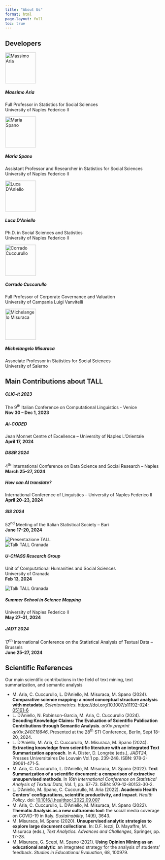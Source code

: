 ```yaml
---
title: "About Us"
format: html
page-layout: full
toc: true
---
```


## Developers

```{=html}
<link rel="stylesheet" href="https://cdn.jsdelivr.net/npm/bootstrap-icons@1.10.5/font/bootstrap-icons.css">

<div class="container my-5">
  <div class="row row-cols-1 row-cols-md-2 g-4">

    <!-- Massimo Aria -->
    <div class="col">
      <div class="d-flex align-items-start shadow-sm p-3 rounded bg-white h-100 aos-item" data-aos="fade-up">
        <img src="images/team/massimo-aria.jpg" alt="Massimo Aria" class="rounded-circle me-3" style="width: 100px; height: 100px; object-fit: cover;">
        <div>
          <h5 class="fw-bold mb-1">Massimo Aria</h5>
          <p class="mb-1 small text-muted">Full Professor in Statistics for Social Sciences<br>University of Naples Federico II</p>
          <div class="mt-2 d-flex gap-3">
            <a href="mailto:massimo.aria@unina.it" title="Email" class="text-success"><i class="bi bi-envelope-fill"></i></a>
            <a href="https://massimoaria.com" title="Website" class="text-success"><i class="bi bi-globe2"></i></a>
            <a href="#" title="Google Scholar" class="text-success"><i class="bi bi-mortarboard-fill"></i></a>
            <a href="#" title="LinkedIn" class="text-success"><i class="bi bi-linkedin"></i></a>
            <a href="https://github.com/massimoaria" title="GitHub" class="text-success"><i class="bi bi-github"></i></a>
          </div>
        </div>
      </div>
    </div>

    <!-- Maria Spano -->
    <div class="col">
      <div class="d-flex align-items-start shadow-sm p-3 rounded bg-white h-100 aos-item" data-aos="fade-up" data-aos-delay="400">
        <img src="images/team/maria-spano.jpeg" alt="Maria Spano" class="rounded-circle me-3" style="width: 100px; height: 100px; object-fit: cover;">
        <div>
          <h5 class="fw-bold mb-1">Maria Spano</h5>
          <p class="mb-1 small text-muted">Assistant Professor and Researcher in Statistics for Social Sciences<br>University of Naples Federico II</p>
          <div class="mt-2 d-flex gap-3">
            <a href="mailto:maria.spano@unina.it" title="Email" class="text-success"><i class="bi bi-envelope-fill"></i></a>
            <a href="#" title="Google Scholar" class="text-success"><i class="bi bi-mortarboard-fill"></i></a>
            <a href="#" title="LinkedIn" class="text-success"><i class="bi bi-linkedin"></i></a>
          </div>
        </div>
      </div>
    </div>

    <!-- Luca D'Aniello -->
    <div class="col">
      <div class="d-flex align-items-start shadow-sm p-3 rounded bg-white h-100 aos-item" data-aos="fade-up" data-aos-delay="200">
        <img src="images/team/luca-daniello.jpg" alt="Luca D'Aniello" class="rounded-circle me-3" style="width: 100px; height: 100px; object-fit: cover;">
        <div>
          <h5 class="fw-bold mb-1">Luca D'Aniello</h5>
          <p class="mb-1 small text-muted">Ph.D. in Social Sciences and Statistics<br>University of Naples Federico II</p>
          <div class="mt-2 d-flex gap-3">
            <a href="mailto:luca.daniello@unina.it" title="Email" class="text-success"><i class="bi bi-envelope-fill"></i></a>
            <a href="#" title="Google Scholar" class="text-success"><i class="bi bi-mortarboard-fill"></i></a>
            <a href="#" title="LinkedIn" class="text-success"><i class="bi bi-linkedin"></i></a>
          </div>
        </div>
      </div>
    </div>


    <!-- Corrado Cuccurullo -->
    <div class="col">
      <div class="d-flex align-items-start shadow-sm p-3 rounded bg-white h-100 aos-item" data-aos="fade-up" data-aos-delay="100">
        <img src="images/team/corrado-cuccurullo.jpg" alt="Corrado Cuccurullo" class="rounded-circle me-3" style="width: 100px; height: 100px; object-fit: cover;">
        <div>
          <h5 class="fw-bold mb-1">Corrado Cuccurullo</h5>
          <p class="mb-1 small text-muted">Full Professor of Corporate Governance and Valuation<br>University of Campania Luigi Vanvitelli</p>
          <div class="mt-2 d-flex gap-3">
            <a href="mailto:corrado.cuccurullo@unicampania.it" title="Email" class="text-success"><i class="bi bi-envelope-fill"></i></a>
            <a href="#" title="Website" class="text-success"><i class="bi bi-globe2"></i></a>
            <a href="#" title="Google Scholar" class="text-success"><i class="bi bi-mortarboard-fill"></i></a>
            <a href="#" title="LinkedIn" class="text-success"><i class="bi bi-linkedin"></i></a>
          </div>
        </div>
      </div>
    </div>

    <!-- Michelangelo Misuraca -->
    <div class="col">
      <div class="d-flex align-items-start shadow-sm p-3 rounded bg-white h-100 aos-item" data-aos="fade-up" data-aos-delay="300">
        <img src="images/team/michelangelo.jpg" alt="Michelangelo Misuraca" class="rounded-circle me-3" style="width: 100px; height: 100px; object-fit: cover;">
        <div>
          <h5 class="fw-bold mb-1">Michelangelo Misuraca</h5>
          <p class="mb-1 small text-muted">Associate Professor in Statistics for Social Sciences<br>University of Salerno</p>
          <div class="mt-2 d-flex gap-3">
            <a href="mailto:mmisuraca@unisa.it" title="Email" class="text-success"><i class="bi bi-envelope-fill"></i></a>
            <a href="#" title="Google Scholar" class="text-success"><i class="bi bi-mortarboard-fill"></i></a>
            <a href="#" title="LinkedIn" class="text-success"><i class="bi bi-linkedin"></i></a>
          </div>
        </div>
      </div>
    </div>

    

  </div>
```

## Main Contributions about TALL

```{=html}
<div class="container my-5">

  <div class="row g-4">

    <!-- Primo gruppo di eventi -->
    <div class="col-md-6 aos-item" data-aos="fade-up">
      <div class="p-4 shadow-sm bg-white rounded h-100">
        <h5 class="fw-bold">CLiC-it 2023</h5>
        <p class="small text-muted">The 9<sup>th</sup> Italian Conference on Computational Linguistics - Venice<br><strong>Nov 30 – Dec 1, 2023</strong></p>

        <h5 class="fw-bold mt-4">Ai-CODED</h5>
        <p class="small text-muted">Jean Monnet Centre of Excellence – University of Naples L’Orientale<br><strong>April 17, 2024</strong></p>

        <h5 class="fw-bold mt-4">DSSR 2024</h5>
        <p class="small text-muted">4<sup>th</sup> International Conference on Data Science and Social Research – Naples<br><strong>March 25–27, 2024</strong></p>

        <h5 class="fw-bold mt-4">How can AI translate?</h5>
        <p class="small text-muted">International Conference of Linguistics – University of Naples Federico II<br><strong>April 20–23, 2024</strong></p>

        <h5 class="fw-bold mt-4">SIS 2024</h5>
        <p class="small text-muted">52<sup>nd</sup> Meeting of the Italian Statistical Society – Bari<br><strong>June 17–20, 2024</strong></p>
      </div>
    </div>

    <!-- Immagine verticale -->
    <div class="col-md-6 aos-item" data-aos="fade-up" data-aos-delay="100">
      <img src="images/contributions/Bruxelles.jpg" class="img-fluid rounded shadow-sm" alt="Presentazione TALL">
    </div>

    <!-- Secondo gruppo eventi -->
    <div class="col-md-6 aos-item" data-aos="fade-up" data-aos-delay="200">
      <img src="images/contributions/granada.jpg" class="img-fluid rounded shadow-sm" alt="Talk TALL Granada">
    </div>
    <div class="col-md-6 aos-item" data-aos="fade-up" data-aos-delay="300">
      <div class="p-4 shadow-sm bg-white rounded h-100">
        <h5 class="fw-bold">U-CHASS Research Group</h5>
        <p class="small text-muted">Unit of Computational Humanities and Social Sciences<br>University of Granada<br><strong>Feb 13, 2024</strong></p>

         <div class="col-md-6 aos-item" data-aos="fade-up" data-aos-delay="200">
      <img src="images/contributions/sssm24.jpg" class="img-fluid rounded shadow-sm" alt="Talk TALL Granada">
    </div>
    <div class="col-md-6 aos-item" data-aos="fade-up" data-aos-delay="300">
      <div class="p-4 shadow-sm bg-white rounded h-100">

        <h5 class="fw-bold mt-4">Summer School in Science Mapping</h5>
        <p class="small text-muted">University of Naples Federico II<br><strong>May 27–31, 2024</strong></p>

        <h5 class="fw-bold mt-4">JADT 2024</h5>
        <p class="small text-muted">17<sup>th</sup> International Conference on the Statistical Analysis of Textual Data – Brussels<br><strong>June 25–27, 2024</strong></p>
      </div>
    </div>

  </div>
</div>

```

## Scientific References

```{=html}
<div class="container my-5">
  <p class="text-left text-muted mb-5">Our main scientific contributions in the field of text mining, text summarization, and semantic analysis</p>

  <ul class="list-group list-group-flush">
    <li class="list-group-item">
      M. Aria, C. Cuccurullo, L. D’Aniello, M. Misuraca, M. Spano (2024). <strong>Comparative science mapping: a novel conceptual structure analysis with metadata</strong>, <em>Scientometrics</em>. <a href="https://doi.org/10.1007/s11192-024-05161-6" target="_blank">https://doi.org/10.1007/s11192-024-05161-6</a>
    </li>
    <li class="list-group-item">
      L. D’Aniello, N. Robinson-Garcia, M. Aria, C. Cuccurullo (2024). <strong>Decoding Knowledge Claims: The Evaluation of Scientific Publication Contributions through Semantic Analysis</strong>. <em>arXiv preprint arXiv:2407.18646</em>. Presented at the 28<sup>th</sup> STI Conference, Berlin, Sept 18-20, 2024.
    </li>
    <li class="list-group-item">
      L. D'Aniello, M. Aria, C. Cuccurullo, M. Misuraca, M. Spano (2024). <strong>Extracting knowledge from scientific literature with an integrated Text Summarization approach</strong>. In A. Dister, D. Longrée (eds.), <em>JADT24</em>, Presses Universitaires De Louvain Vol.1 pp. 239-248. ISBN: 978-2-39061-471-5.
    </li>
    <li class="list-group-item">
      M. Aria, C. Cuccurullo, L. D’Aniello, M. Misuraca, M. Spano (2022). <strong>Text Summarization of a scientific document: a comparison of extractive unsupervised methods</strong>. In <em>16th International Conference on Statistical Analysis of Textual Data</em>, Vol. 1, pp. 67-73. ISBN: 979-12-80153-30-2.
    </li>
    <li class="list-group-item">
      L. D’Aniello, M. Spano, C. Cuccurullo, M. Aria (2022). <strong>Academic Health Centers’ configurations, scientific productivity, and impact</strong>. <em>Health Policy</em>. doi: <a href="https://doi.org/10.1016/j.healthpol.2022.09.007" target="_blank">10.1016/j.healthpol.2022.09.007</a>
    </li>
    <li class="list-group-item">
      M. Aria, C. Cuccurullo, L. D’Aniello, M. Misuraca, M. Spano (2022). <strong>Thematic Analysis as a new culturomic tool</strong>: the social media coverage on COVID-19 in Italy. <em>Sustainability</em>, 14(6), 3643.
    </li>
    <li class="list-group-item">
      M. Misuraca, M. Spano (2020). <strong>Unsupervised analytic strategies to explore large document collections</strong>. In: D.F. Iezzi, D. Mayaffre, M. Misuraca (eds.), <em>Text Analytics. Advances and Challenges</em>, Springer, pp. 17-28.
    </li>
    <li class="list-group-item">
      M. Misuraca, G. Scepi, M. Spano (2021). <strong>Using Opinion Mining as an educational analytic</strong>: an integrated strategy for the analysis of students’ feedback. <em>Studies in Educational Evaluation</em>, 68, 100979.
    </li>
  </ul>
</div>
```